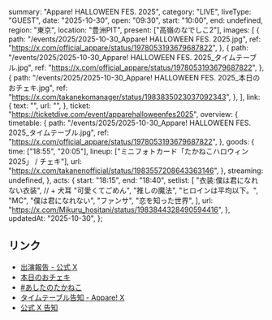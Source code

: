   summary: "Appare! HALLOWEEN FES. 2025",
  category: "LIVE",
  liveType: "GUEST",
  date: "2025-10-30",
  open: "09:30",
  start: "10:00",
  end: undefined,
  region: "東京",
  location: "豊洲PIT",
  present: ["高嶺のなでしこ2"],
  images: [
    {
      path: "/events/2025/2025-10-30_Appare! HALLOWEEN FES. 2025.jpg",
      ref: "https://x.com/official_appare/status/1978053193679687822",
    },
    {
      path: "/events/2025/2025-10-30_Appare! HALLOWEEN FES. 2025_タイムテーブル.jpg",
      ref: "https://x.com/official_appare/status/1978053193679687822",
    },
    {
      path: "/events/2025/2025-10-30_Appare! HALLOWEEN FES. 2025_本日のおチェキ.jpg",
      ref: "https://x.com/takanekomanager/status/1983835023037092343",
    },
  ],
  link: {
    text: "",
    url: "",
  },
  ticket: "https://ticketdive.com/event/apparehalloweenfes2025",
  overview: {
    timetable: {
      path: "/events/2025/2025-10-30_Appare! HALLOWEEN FES. 2025_タイムテーブル.jpg",
      ref: "https://x.com/official_appare/status/1978053193679687822",
    },
    goods: {
      time: ["18:55", "20:05"],
      lineup: ["ミニフォトカード「たかねこハロウィン2025」 / チェキ"],
      url: "https://x.com/takanenofficial/status/1983557208643363146",
    },
    streaming: undefined,
  },
  acts: {
    start: "18:15",
    end: "18:40",
    setlist: [
      "衣装:僕は君になれない衣装", // + 犬耳
      "可愛くてごめん",
      "推しの魔法",
      "ヒロインは平均以下。",
      "MC",
      "僕は君になれない",
      "ファンサ",
      "恋を知った世界",
    ],
    url: "https://x.com/Mikuru_hositani/status/1983844328490594416",
  },
  updatedAt: "2025-10-30",
};

## リンク

- [出演報告 - 公式 X](https://x.com/takanenofficial/status/1983864082567721382)
- [本日のおチェキ](https://x.com/takanekomanager/status/1983835023037092343)
- [#あしたのたかねこ](https://x.com/takanenofficial/status/1983557208643363146)
- [タイムテーブル告知 - Appare! X](https://x.com/official_appare/status/1978053193679687822)
- [公式 X 告知](https://x.com/takanenofficial/status/1972149270015857019)
